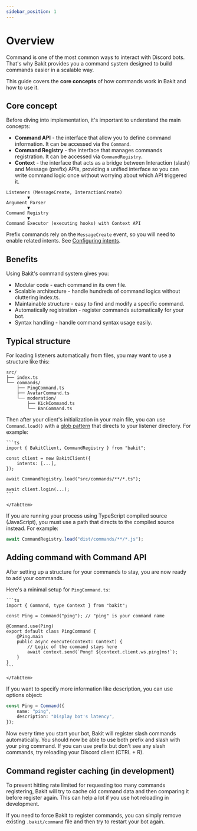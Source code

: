 ```yaml
---
sidebar_position: 1
---
```



# Overview

Command is one of the most common ways to interact with Discord bots.
That's why Bakit provides you a command system designed to build commands easier in a scalable way.

This guide covers the **core concepts** of how commands work in Bakit and how to use it.

## Core concept

Before diving into implementation, it's important to understand the main concepts:

- **Command API** - the interface that allow you to define command information. It can be accessed via the `Command`.
- **Command Registry** - the interface that manages commands registration. It can be accessed via `CommandRegistry`.
- **Context** - the interface that acts as a bridge between Interaction (slash) and Message (prefix) APIs, providing a unified interface so you can write command logic once without worrying about which API triggered it.

<Tabs>
<TabItem value="diagram" label="Command Flow">

```
Listeners (MessageCreate, InteractionCreate)
		▼
Argument Parser
		▼
Command Registry
		▼
Command Executor (executing hooks) with Context API
```

</TabItem>
</Tabs>

<Admonition type="info" title="Configuring intents">

Prefix commands rely on the `MessageCreate` event, so you will need to enable related intents. See [Configuring intents](/docs/guide/getting-started/quick-start#configuring-intents).

</Admonition>

## Benefits

Using Bakit's command system gives you:

- Modular code - each command in its own file.
- Scalable architecture - handle hundreds of command logics without cluttering index.ts.
- Maintainable structure - easy to find and modify a specific command.
- Automatically registration - register commands automatically for your bot.
- Syntax handling - handle command syntax usage easily.

## Typical structure

For loading listeners automatically from files, you may want to use a structure like this:

```
src/
├── index.ts
└── commands/
	├── PingCommand.ts
	├── AvatarCommand.ts
	└── moderation/
		├── KickCommand.ts
		└── BanCommand.ts
```

Then after your client's initialization in your main file, you can use `Command.load()`
with a [glob pattern](https://www.malikbrowne.com/blog/a-beginners-guide-glob-patterns/) that directs to your listener directory. For example:

<Tabs>
	<TabItem value="code" label="src/index.ts">
	
	```ts
	import { BakitClient, CommandRegistry } from "bakit";

    const client = new BakitClient({
    	intents: [...],
    });

    await CommandRegistry.load("src/commands/**/*.ts");

    await client.login(...);
    ```

    </TabItem>

</Tabs>

<Admonition type="caution" title="Use a correct path to your source code">
	
If you are running your process using TypeScript compiled source (JavaScript), you must use a path that directs to the compiled source instead. For example:

```ts
await CommandRegistry.load("dist/commands/**/*.js");
```

</Admonition>

## Adding command with Command API

After setting up a structure for your commands to stay, you are now ready to add your commands.

Here's a minimal setup for `PingCommand.ts`:

<Tabs>
	<TabItem value="code" label="src/commands/PingCommand.ts">
	
	```ts
	import { Command, type Context } from "bakit";

    const Ping = Command("ping"); // "ping" is your command name

    @Command.use(Ping)
    export default class PingCommand {
    	@Ping.main
    	public async execute(context: Context) {
			// Logic of the command stays here
    		await context.send(`Pong! ${context.client.ws.ping}ms!`);
    	}
    }
    ```

    </TabItem>

</Tabs>

If you want to specify more information like description, you can use options object:

```ts
const Ping = Command({
	name: "ping",
	description: "Display bot's latency",
});
```

Now every time you start your bot, Bakit will register slash commands automatically. You should now be able to use both prefix and slash with your ping command.
If you can use prefix but don't see any slash commands, try reloading your Discord client (CTRL + R).

## Command register caching (in development)

To prevent hitting rate limited for requesting too many commands registering, Bakit will try to cache old command data and then comparing it before register again.
This can help a lot if you use hot reloading in development.

If you need to force Bakit to register commands, you can simply remove existing `.bakit/command` file and then try to restart your bot again.
